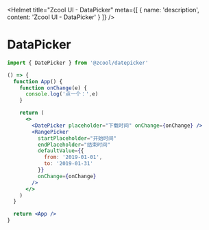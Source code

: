 
<Helmet
  title="Zcool UI - DataPicker"
  meta={[
    {
      name: 'description',
      content: 'Zcool UI - DataPicker'
    }
  ]}
/>

# DataPicker

```js
import { DatePicker } from '@zcool/datepicker'
```

```.jsx
() => {
  function App() {
    function onChange(e) {
      console.log('点一个：',e)
    }

    return (
      <>
        <DatePicker placeholder="下载时间" onChange={onChange} />
        <RangePicker
          startPlaceholder="开始时间"
          endPlaceholder="结束时间"
          defaultValue={{
            from: '2019-01-01',
            to: '2019-01-31'
          }}
          onChange={onChange}
        />
      </>
    )
  }

  return <App />
}
```
